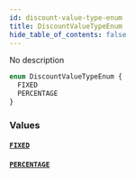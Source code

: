 ```yaml
---
id: discount-value-type-enum
title: DiscountValueTypeEnum
hide_table_of_contents: false
---
```


No description

```graphql
enum DiscountValueTypeEnum {
  FIXED
  PERCENTAGE
}
```

### Values

#### [`FIXED`](#)

#### [`PERCENTAGE`](#)
